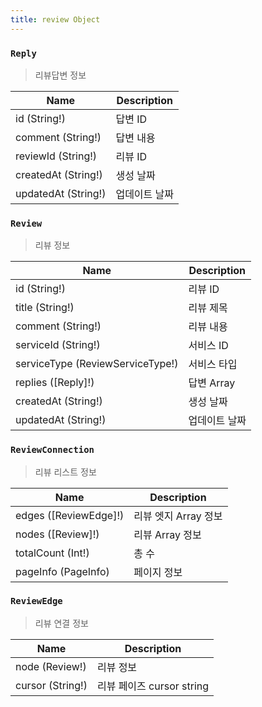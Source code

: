 ```yaml
---
title: review Object
---
```



### `Reply`
> 리뷰답변 정보

| Name | Description |
| -------- | -------- | 
| id (String!)  | 답변 ID  | 
| comment (String!) | 답변 내용
| reviewId (String!) | 리뷰 ID
| createdAt (String!) | 생성 날짜 
| updatedAt (String!) | 업데이트 날짜


### `Review`
> 리뷰 정보

| Name | Description |
| -------- | -------- | 
| id (String!)  | 리뷰 ID  | 
| title (String!) | 리뷰 제목 
| comment (String!) | 리뷰 내용
| serviceId (String!) | 서비스 ID
| serviceType  (<Link to="/enum/review/#ReviewServiceType">ReviewServiceType!</Link>) | 서비스 타입
| replies (<Link to="/object/review/#Reply">[Reply]!</Link>) | 답변 Array
| createdAt (String!) | 생성 날짜 
| updatedAt (String!) | 업데이트 날짜

### `ReviewConnection`
> 리뷰 리스트 정보

| Name | Description |
| -------- | -------- | 
| edges (<Link to="/object/review/#Review">[ReviewEdge]!</Link>)  | 리뷰 엣지 Array 정보 
| nodes (<Link to="/object/review/#Review">[Review]!</Link>)  | 리뷰 Array 정보 
| totalCount (Int!) | 총 수 
| pageInfo (<Link to="/object/pageInfo/#PageInfo">PageInfo</Link>)  | 페이지 정보  


### `ReviewEdge`
> 리뷰 연결 정보

| Name | Description |
| -------- | -------- | 
| node (<Link to="/object/review/#Review">Review!</Link>)  | 리뷰 정보
| cursor (String!) | 리뷰 페이즈 cursor string
